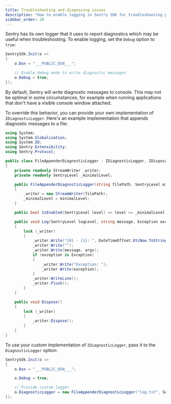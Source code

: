 ```yaml
---
title: Troubleshooting and diagnosing issues
description: "How to enable logging in Sentry SDK for troubleshooting purposes."
sidebar_order: 20
---
```


Sentry has its own logger that it uses to report diagnostics which may be useful when troubleshooting. To enable logging, set the `Debug` option to `true`:

```csharp
SentrySdk.Init(o =>
{
    o.Dsn = "___PUBLIC_DSN___";

    // Enable debug mode to write diagnostic messages
    o.Debug = true;
});
```

By default, Sentry will write diagnostic messages to console. This may not be optimal in some circumstances, for example when running applications that don't have a visible console window attached.

To override this behavior, you can provide your own implementation of `IDiagnosticLogger`. Here's an example implementation that appends diagnostic messages to a file:

```csharp
using System;
using System.Globalization;
using System.IO;
using Sentry.Extensibility;
using Sentry.Protocol;

public class FileAppenderDiagnosticLogger : IDiagnosticLogger, IDisposable
{
    private readonly StreamWriter _writer;
    private readonly SentryLevel _minimalLevel;

    public FileAppenderDiagnosticLogger(string filePath, SentryLevel minimalLevel)
    {
        _writer = new StreamWriter(filePath);
        _minimalLevel = minimalLevel;
    }

    public bool IsEnabled(SentryLevel level) => level >= _minimalLevel;

    public void Log(SentryLevel logLevel, string message, Exception exception = null, params object[] args)
    {
        lock (_writer)
        {
            _writer.Write("{0} - {1}: ", DateTimeOffset.UtcNow.ToString("yyyy-MM-ddTHH\\:mm\\:ss.ffffZ", DateTimeFormatInfo.InvariantInfo), logLevel);
            _writer.Write("");
            _writer.Write(message, args);
            if (exception is Exception)
            {
                _writer.Write("Exception: ");
                _writer.Write(exception);
            }
            _writer.WriteLine();
            _writer.Flush();
        }
    }

    public void Dispose()
    {
        lock (_writer)
        {
            _writer.Dispose();
        }
    }
}
```

To use your custom implementation of `IDiagnosticLogger`, pass it to the `DiagnosticLogger` option:

```csharp
SentrySdk.Init(o =>
{
    o.Dsn = "___PUBLIC_DSN___";

    o.Debug = true;

    // Provide custom logger
    o.DiagnosticLogger = new FileAppenderDiagnosticLogger("log.txt", SentryLevel.Debug);
});
```
